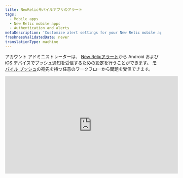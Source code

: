 ```yaml
---
title: NewRelicモバイルアプリのアラート
tags:
  - Mobile apps
  - New Relic mobile apps
  - Authentication and alerts
metaDescription: 'Customize alert settings for your New Relic mobile app, including email or push notifications. View and acknowledge view alerting incidents.'
freshnessValidatedDate: never
translationType: machine
---
```


アカウント アドミニストレーターは、 [New Relicアラート](/docs/alerts-applied-intelligence/new-relic-alerts/get-started/introduction-applied-intelligence)から Android および iOS デバイスでプッシュ通知を受信するための設定を行うことができます。 [モバイル プッシュ](/docs/alerts-applied-intelligence/notifications/notification-integrations#mobile_push)の宛先を持つ任意のワークフローから問題<InlinePopover type="alerts"/>を受信できます。

<iframe
  width="560"
  height="315"
  src="https://www.youtube.com/embed/bVJZUatrCpY"
  title="YouTube video player"
  frameborder="0"
  allow="accelerometer; autoplay; clipboard-write; encrypted-media; gyroscope; picture-in-picture; web-share"
  allowfullscreen
/>

## 要件 [#requirements]

[New Relic One ユーザー モデル](/docs/accounts/original-accounts-billing/original-product-based-pricing/overview-user-models)と[元のユーザー モデル](/docs/accounts/original-accounts-billing/original-product-based-pricing/overview-user-models)の両方のユーザーは、モバイル プッシュを[宛先](/docs/alerts-applied-intelligence/notifications/notification-integrations#mobile_push)として使用するワークフローを設定できます。

## 通知のオン/オフ [#enabling-alerts]

Android または iOS アプリから New Relic アカウントにログインすると、デバイスは自動的にユーザーに関連付けられます。[モバイルプッシュの送信先を必ずワークフローに追加して](/docs/alerts-applied-intelligence/applied-intelligence/incident-workflows/incident-workflows#add-workflow)ください。

## 問題のインシデントの詳細を表示する [#viewing-alerts]

通知は、デバイスのロック画面に自動的に表示されます。New Relic アプリを起動する。

1. デバイスに応じて、次の手順を実行します。

   * Androidデバイスでは、通知ドロワーから通知をタップします。
   * iOSデバイスでは、画面をスワイプします。

2. New Relic アプリの

   <DoNotTranslate>**Alerts**</DoNotTranslate>

   メニューから、任意の問題を選択して、関連付けられているアプリケーションのエラーの詳細を表示します。

3. 必要に応じて、

   <DoNotTranslate>**Acknowledge**</DoNotTranslate>

   を選択します。

4. 必要に応じて、追加の詳細を表示するには、

   <DoNotTranslate>**Overview**</DoNotTranslate>

   、

   <DoNotTranslate>**Incidents**</DoNotTranslate>

   、または

   <DoNotTranslate>**Issue log**</DoNotTranslate>

   を選択します。

メイン メニューの<DoNotTranslate>**Alerts**</DoNotTranslate>リストには、時間順に並べられた問題が表示されます。追加のフィルターを適用したり、右上の時間枠を変更したりすることもできます。

## アラート設定のトラブルシューティング [#troubleshooting]

モバイル デバイスでプッシュ通知が機能しない場合:

1. 要件 [を満たしていることを確認する](#requirements) 。
2. [アラートが有効になっていることを確認する](#enabling-alerts).
3. New Relic がプッシュ通知の送信を許可されていることを確認するには、モバイル デバイスの[通知設定](#notification-settings)を確認してください。

モバイルデバイスの通知設定が正しいにもかかわらず、通知を受け取れない場合は、 [アカウントからデバイスを削除](#account-delete) した後、 [アンインストール](#uninstall-app) と [New Relic アプリケーションを再インストール](#reinstall-app) してください。

<CollapserGroup>
  <Collapser
    id="notification-settings"
    title="モバイルデバイスの通知設定を確認してください"
  >
    お使いの端末の手順に従ってください。

    <table>
      <thead>
        <tr>
          <th style={{ width: "150px" }}>
            <DoNotTranslate>
              **Device**
            </DoNotTranslate>
          </th>

          <th>
            <DoNotTranslate>
              **To check notification settings:**
            </DoNotTranslate>
          </th>
        </tr>
      </thead>

      <tbody>
        <tr>
          <td>
            Android
          </td>

          <td>
            1. Android デバイスの

               <DoNotTranslate>**Settings**</DoNotTranslate>

               から、

               <DoNotTranslate>**Sound and notification**</DoNotTranslate>

               を選択します。

            2. 音量の設定を確認してください。

            3. オプション:

               <DoNotTranslate>**Also vibrate for calls**</DoNotTranslate>

               を有効にします。

            4. <DoNotTranslate>**Interruptions**</DoNotTranslate>

               の設定を確認してください。

            5. <DoNotTranslate>**Notification**</DoNotTranslate>

               の設定を確認してください。

            6. <DoNotTranslate>**App notifications**</DoNotTranslate>

               の設定を確認します: New Relic アプリを選択し、

               <DoNotTranslate>**Block**</DoNotTranslate>

               と

               <DoNotTranslate>**Priority**</DoNotTranslate>

               の設定を確認します。
          </td>
        </tr>

        <tr>
          <td>
            iOS
          </td>

          <td>
            1. [\[サイレント\]](http://support.apple.com/kb/HT5463)がオフになっていることを確認します。iOS

               <DoNotTranslate>**Settings**</DoNotTranslate>

               アプリから、

               <DoNotTranslate>**Do Not Disturb**</DoNotTranslate>

               を選択し、

               <DoNotTranslate>**Manual**</DoNotTranslate>

               スイッチがオフになっていることを確認します。

            2. New Relic アプリが通知の送信を許可されていることを確認します。iOS

               <DoNotTranslate>**Settings**</DoNotTranslate>

               アプリから

               <DoNotTranslate>**Notifications**</DoNotTranslate>

               を選択し、アプリリストから New Relic アプリを見つけます。

            3. <DoNotTranslate>**Allow Notifications**</DoNotTranslate>

               スイッチがオンになっていることを確認します。

            4. 集計スタイルが

               <DoNotTranslate>**Banners**</DoNotTranslate>

               または

               <DoNotTranslate>**Alerts**</DoNotTranslate>

               に設定されていることを確認してください。

            5. オプション: 音声アラートを有効にするには、

               <DoNotTranslate>**Sounds**</DoNotTranslate>

               オンに設定します。
          </td>
        </tr>
      </tbody>
    </table>
  </Collapser>

  <Collapser
    id="account-delete"
    title="NewRelicアカウントからAndroidまたはiOSデバイスを削除します"
  >
    New Relic アカウントからモバイル デバイスを削除するには、NerdGraph API エクスプローラーを使用します。

    1. <DoNotTranslate>**Query**</DoNotTranslate> [現在のデバイス](https://api.newrelic.com/graphiql?#query=query%20List%20%7B%0A%20%20actor%20%7B%0A%20%20%20%20mobilePushNotification%20%7B%0A%20%20%20%20%20%20devices%20%7B%0A%20%20%20%20%20%20%20%20appVersion%0A%20%20%20%20%20%20%20%20deviceId%0A%20%20%20%20%20%20%20%20deviceName%0A%20%20%20%20%20%20%20%20operatingSystem%0A%20%20%20%20%20%20%7D%0A%20%20%20%20%7D%0A%20%20%7D%0A%7D%0A)を確認するには、アクター -> mobilePushNotification -> デバイスを選択し、appVersion、deviceId、および deviceName を選択します。 このクエリを実行してデバイスのリストを取得します。

    2. <DoNotTranslate>**Mutate**</DoNotTranslate> デバイス[を削除する](https://api.newrelic.com/graphiql?#query=mutation%20%7B%0A%20%20mobilePushNotificationRemoveDevice%28deviceId%3A%20%22%22%29%20%7B%0A%20%20%20%20message%0A%20%20%7D%0A%7D%0A)には、mutation -> mobilePushNotificationRemoveDevice を選択し、上記のリストから deviceId を渡します。

       または、メニュー -> Settingsからアプリ内の<DoNotTranslate>**Settings**</DoNotTranslate>オプションからデバイスを削除することもできます。

    3. <DoNotTranslate>**Push notification devices**</DoNotTranslate>の下を見て、そこから削除してください。 iOSでは右から左にスライドして<DoNotTranslate>**Delete**</DoNotTranslate>デバイスに移動し、Androidではタップして <DoNotTranslate>**Delete**</DoNotTranslate>

       [再インストール](#uninstall-app) お使いのデバイスからNew Relicアプリを再インストールする手順を続けます。
  </Collapser>

  <Collapser
    id="uninstall-app"
    title="NewRelicモバイルアプリをアンインストールします"
  >
    手順に従って、端末からNew Relicアプリをアンインストールしてから、再インストールしてください。

    <table>
      <thead>
        <tr>
          <th style={{ width: "150px" }}>
            <DoNotTranslate>
              **Device**
            </DoNotTranslate>
          </th>

          <th>
            <DoNotTranslate>
              **To uninstall the New Relic app:**
            </DoNotTranslate>
          </th>
        </tr>
      </thead>

      <tbody>
        <tr>
          <td>
            Android
          </td>

          <td>
            1. Android デバイスの

               <DoNotTranslate>**Settings**</DoNotTranslate>

               から

               <DoNotTranslate>**Apps**</DoNotTranslate>

               を選択し、New Relic アプリを選択します。

            2. <DoNotTranslate>**Uninstall**</DoNotTranslate>

               を選択します。

            3. [再インストール](#reinstall-app) New Relic アプリをインストールする手順を続けます。
          </td>
        </tr>

        <tr>
          <td>
            iOS
          </td>

          <td>
            1. iOSのホーム画面で、New Relicのアイコンを揺れるまで長押しします。

            2. [アプリを削除する](http://support.apple.com/kb/TI135)には、

               <DoNotTranslate>**X**</DoNotTranslate>

               アイコンを選択します。

            3. [再インストール](#reinstall-app) New Relic アプリをインストールする手順を続けます。
          </td>
        </tr>
      </tbody>
    </table>
  </Collapser>

  <Collapser
    id="reinstall-app"
    title="NewRelicモバイルアプリを再インストールします"
  >
    New Relic モバイルアプリを再インストールするには。

    1. Android デバイスから[<DoNotTranslate>**Google Play Store**</DoNotTranslate>](https://play.google.com/store/apps/details?id=com.newrelic.rpm)を選択します。

       また

       iOS デバイスのホーム画面から[<DoNotTranslate>**App Store**</DoNotTranslate>を選択します。](https://itunes.apple.com/us/app/new-relic/id594038638?mt=8)

    2. <DoNotTranslate>**New Relic**</DoNotTranslate>を検索します。

    3. アプリをダウンロードします。

    4. ダウンロードが終了したら、New Relic のアカウントで New Relic モバイルアプリにサインインします。
  </Collapser>
</CollapserGroup>